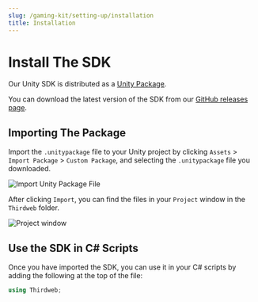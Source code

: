```yaml
---
slug: /gaming-kit/setting-up/installation
title: Installation
---
```



# Install The SDK

Our Unity SDK is distributed as a [Unity Package](https://docs.unity3d.com/Manual/PackagesList.html).

You can download the latest version of the SDK from our [GitHub releases page](https://github.com/thirdweb-dev/unity-sdk/releases).

<div className="row">
  <div className="col col--12" style={{ padding: 8 }}>
    <QuickstartCard
      name="Download The Unity Package File"
      link="https://github.com/thirdweb-dev/unity-sdk/releases"
      image="/assets/languages/unity.webp"
    />
  </div>
</div>

## Importing The Package

Import the `.unitypackage` file to your Unity project by clicking `Assets` > `Import Package` > `Custom Package`, and
selecting the `.unitypackage` file you downloaded.

![Import Unity Package File](../assets/4.png)

After clicking `Import`, you can find the files in your `Project` window in the `Thirdweb` folder.

![Project window](../assets/5.png)

## Use the SDK in C# Scripts

Once you have imported the SDK, you can use it in your C# scripts by adding the following at the top of the file:

```csharp
using Thirdweb;
```
